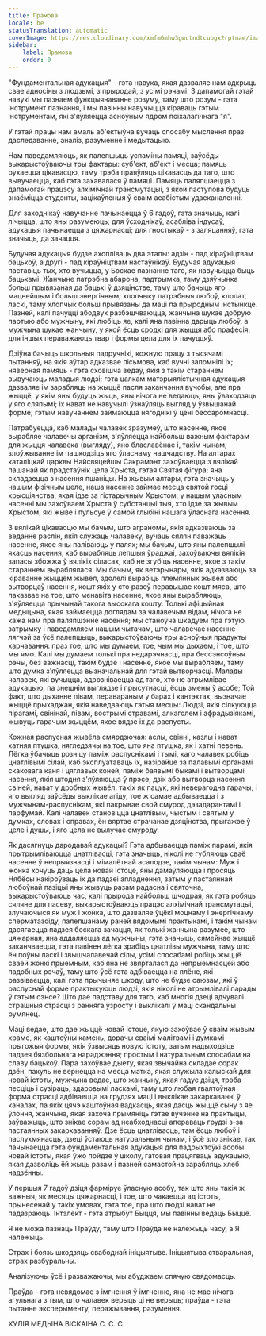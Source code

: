 ```yaml
---
title: Прамова
locale: be
statusTranslation: automatic
coverImage: https://res.cloudinary.com/xmfm6mhw3gwctndtcubgx2rptnae/image/upload/v1740337243/small_cover_educacion_fundamental_a051170f1c.webp
sidebar:
    label: Прамова
    order: 0
---
```

"Фундаментальная адукацыя" - гэта навука, якая дазваляе нам адкрыць свае адносіны з людзьмі, з прыродай, з усімі рэчамі. З дапамогай гэтай навукі мы пазнаем функцыянаванне розуму, таму што розум - гэта інструмент пазнання, і мы павінны навучыцца кіраваць гэтым інструментам, які з'яўляецца асноўным ядром псіхалагічнага "я".

У гэтай працы нам амаль аб'ектыўна вучаць спосабу мыслення праз даследаванне, аналіз, разуменне і медытацыю.

Нам паведамляюць, як палепшыць успаміны памяці, заўсёды выкарыстоўваючы тры фактары: суб'ект, аб'ект і месца; памяць рухаецца цікавасцю, таму трэба праяўляць цікавасць да таго, што вывучаецца, каб гэта захавалася ў памяці. Памяць паляпшаецца з дапамогай працэсу алхімічнай трансмутацыі, з якой паступова будуць знаёміцца студэнты, зацікаўленыя ў сваім асабістым удасканаленні.

Для заходнікаў навучанне пачынаецца ў 6 гадоў, гэта значыць, калі лічыцца, што яны разумеюць; для ўсходнікаў, асабліва індусаў, адукацыя пачынаецца з цяжарнасці; для гностыкаў - з заляцанняў, гэта значыць, да зачацця.

Будучая адукацыя будзе ахопліваць два этапы: адзін - пад кіраўніцтвам бацькоў, а другі - пад кіраўніцтвам настаўнікаў. Будучая адукацыя паставіць тых, хто вучыцца, у Боскае пазнанне таго, як навучыцца быць бацькамі. Жанчыне патрэбна абарона, падтрымка, таму дзяўчынка больш прывязаная да бацькі ў дзяцінстве, таму што бачыць яго мацнейшым і больш энергічным; хлопчыку патрэбныя любоў, клопат, ласкі, таму хлопчык больш прывязаны да маці па прыродным інстынкце. Пазней, калі пачуцці абодвух разбэшчваюцца, жанчына шукае добрую партыю або мужчыну, які любіць яе, калі яна павінна дарыць любоў, а мужчына шукае жанчыну, у якой ёсць сродкі для жыцця або прафесія; для іншых пераважаюць твар і формы цела для іх пачуццяў.

Дзіўна бачыць школьныя падручнікі, кожную працу з тысячамі пытанняў, на якія аўтар адказвае пісьмова, каб вучні запомнілі іх; няверная памяць - гэта сховішча ведаў, якія з такім стараннем вывучаюць маладыя людзі; гэта цалкам матэрыялістычная адукацыя дазваляе ім зарабляць на жыццё пасля заканчэння вучобы, але пра жыццё, у якім яны будуць жыць, яны нічога не ведаюць; яны ўваходзяць у яго сляпымі; іх нават не навучылі ўзнаўляць выгляд у ўзвышанай форме; гэтым навучаннем займаюцца нягоднікі ў цені бессаромнасці.

Патрабуецца, каб малады чалавек зразумеў, што насенне, якое вырабляе чалавечы арганізм, з'яўляецца найбольш важным фактарам для жыцця чалавека (выгляду), яно блаславёнае і, такім чынам, злоўжыванне ім пашкодзіць яго ўласнаму нашчадству. На алтарах каталіцкай царквы Найсвяцейшы Сакрамэнт захоўваецца з вялікай пашанай як прадстаўнік цела Хрыста, гэтая Святая фігура; яна складаецца з насення пшаніцы. На жывым алтары, гэта значыць у нашым фізічным целе, наша насенне займае месца святой госці хрысціянства, якая ідзе за гістарычным Хрыстом; у нашым уласным насенні мы захоўваем Хрыста ў субстанцыі тыя, хто ідзе за жывым Хрыстом, які жыве і пульсуе ў самой глыбіні нашага ўласнага насення.

З вялікай цікавасцю мы бачым, што аграномы, якія адказваюць за веданне раслін, якія служаць чалавеку, вучаць сялян паважаць насенне, якое яны паліваюць у палях; мы бачым, што яны палепшылі якасць насення, каб вырабляць лепшыя ўраджаі, захоўваючы вялікія запасы збожжа ў вялікіх сіласах, каб не згубіць насенне, якое з такім стараннем выраблялася. Мы бачым, як ветэрынары, якія адказваюць за кіраванне жыццём жывёл, здолелі вырабіць племянных жывёл або вытворцаў насення, кошт якіх у сто разоў перавышае кошт мяса, што паказвае на тое, што менавіта насенне, якое яны вырабляюць, з'яўляецца прычынай такога высокага кошту. Толькі афіцыйная медыцына, якая займаецца доглядам за чалавечым відам, нічога не кажа нам пра паляпшэнне насення; мы станоўча шкадуем пра гэтую затрымку і паведамляем нашым чытачам, што чалавечае насенне лягчэй за ўсё палепшыць, выкарыстоўваючы тры асноўныя прадукты харчавання: праз тое, што мы думаем, тое, чым мы дыхаем, і тое, што мы ямо. Калі мы думаем толькі пра недарэчнасці, пра бессэнсоўныя рэчы, без важнасці, такім будзе і насенне, якое мы вырабляем, таму што думка з'яўляецца вызначальнай для гэтай вытворчасці. Малады чалавек, які вучыцца, адрозніваецца ад таго, хто не атрымлівае адукацыю, па знешнім выглядзе і прысутнасці, ёсць змены ў асобе; Той факт, што дыханне півам, перавараным у барах і кантэхтах, вызначае жыццё прыхаджан, якія наведваюць гэтыя месцы: Людзі, якія сілкуюцца пірагамі, свінінай, півам, вострымі стравамі, алкаголем і афрадызіякамі, жывуць гарачым жыццём, якое вядзе іх да распусты.

Кожная распусная жывёла смярдзючая: аслы, свінні, казлы і нават хатняя птушка, нягледзячы на тое, што яна птушка, як і хатні певень. Лёгка ўбачыць розніцу паміж распуснікамі і тымі, каго чалавек робіць цнатлівымі сілай, каб эксплуатаваць іх, назірайце за палавымі органамі скаковага каня і цяглавых коней, паміж баявымі быкамі і вытворцамі насення, якія штодня з'яўляюцца ў прэсе, дзік або вытворца насення свіней, нават у дробных жывёл, такіх як пацук, які неверагодна гарачы, і яго выгляд заўсёды выклікае агіду, тое ж самае адбываецца і з мужчынам-распуснікам, які пакрывае свой смурод дэзадарантамі і парфумай. Калі чалавек становіцца цнатлівым, чыстым і святым у думках, словах і справах, ён вяртае страчанае дзяцінства, прыгажэе ў целе і душы, і яго цела не вылучае смуроду.

Як дасягнуць дародавай адукацыі? Гэта адбываецца паміж парамі, якія прытрымліваюцца цнатлівасці, гэта значыць, ніколі не губляюць сваё насенне ў непрыязнасці і мімалётнай асалодзе, такім чынам: Муж і жонка хочуць даць цела новай істоце, яны дамаўляюцца і просяць Нябёсы накіроўваць іх да падзеі апладнення, затым у пастаяннай любоўнай пазіцыі яны жывуць разам радасна і святочна, выкарыстоўваюць час, калі прырода найбольш шчодрая, як гэта робяць сяляне для пасеву, выкарыстоўваюць працэс алхімічнай трансмутацыі, злучаючыся як муж і жонка, што дазваляе ўцёкі моцнаму і энергічнаму сперматазоіду, палепшанаму раней вядомымі практыкамі, і такім чынам дасягаецца падзея боскага зачацця, як толькі жанчына разумее, што цяжарная, яна аддаляецца ад мужчыны, гэта значыць, сямейнае жыццё заканчваецца, гэта павінен лёгка зрабіць цнатлівы мужчына, таму што ён поўны ласкі і звышчалавечай сілы, усімі спосабамі робіць жыццё сваёй жонкі прыемным, каб яна не звярталася да непрыемнасцей або падобных рэчаў, таму што ўсё гэта адбіваецца на плёне, які развіваецца, калі гэта прычыняе шкоду, што не будзе саюзам, які ў распуснай форме практыкуюць людзі, якія ніколі не атрымлівалі парады ў гэтым сэнсе? Што дае падставу для таго, каб многія дзеці адчувалі страшныя страсці з ранняга ўзросту і выклікалі ў маці скандальны румянец.

Маці ведае, што дае жыццё новай істоце, якую захоўвае ў сваім жывым храме, як каштоўны камень, дорачы сваімі малітвамі і думкамі прыгожыя формы, якія ўзвысяць новую істоту, затым надыходзіць падзея бязбольнага нараджэння; простым і натуральным спосабам на славу бацькоў. Пара захоўвае дыету, якая звычайна складае сорак дзён, пакуль не вернецца на месца матка, якая служыла калыскай для новай істоты, мужчына ведае, што жанчыну, якая гадуе дзіця, трэба песціць і сузіраць, здаровымі ласкамі, таму што любая гвалтоўная форма страсці адбіваецца на грудзях маці і выклікае закаркаванні ў каналах, па якіх цячэ каштоўная вадкасць, якая дасць жыццё сыну з яе ўлоння, жанчына, якая захоча прымяніць гэтае вучэнне на практыцы, заўважыць, што знікае сорам ад неабходнасці апераваць грудзі з-за пастаянных закаркаванняў. Дзе ёсць цнатлівасць, там ёсць любоў і паслухмянасць, дзеці ўстаюць натуральным чынам, і ўсё зло знікае, так пачынаецца гэта фундаментальная адукацыя для падрыхтоўкі асобы новай істоты, якая ўжо пойдзе ў школу, гатовая працягваць адукацыю, якая дазволіць ёй жыць разам і пазней самастойна зарабляць хлеб надзённы.

У першыя 7 гадоў дзіця фарміруе ўласную асобу, так што яны такія ж важныя, як месяцы цяжарнасці, і тое, што чакаецца ад істоты, прынесенай у такіх умовах, гэта тое, пра што людзі нават не падазраюць. Інтэлект - гэта атрыбут Быцця, мы павінны ведаць Быццё.

Я не можа пазнаць Праўду, таму што Праўда не належыць часу, а Я належыць.

Страх і боязь шкодзяць свабоднай ініцыятыве. Ініцыятыва стваральная, страх разбуральны.

Аналізуючы ўсё і разважаючы, мы абуджаем спячую свядомасць.

Праўда - гэта невядомае з імгнення ў імгненне, яна не мае нічога агульнага з тым, што чалавек верыць ці не верыць; праўда - гэта пытанне эксперыменту, перажывання, разумення.

ХУЛІЯ МЕДЫНА ВІСКАІНА
С. С. С.
